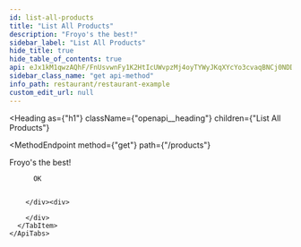 ```yaml
---
id: list-all-products
title: "List All Products"
description: "Froyo's the best!"
sidebar_label: "List All Products"
hide_title: true
hide_table_of_contents: true
api: eJx1kM1qwzAQhF/FnUsvwnFy1K2HtIcUWvpzMj4oyTYWyJKqXYcYo3cvaqBNCj0NDDvf7uwMMQeGbosuoYqs0CnsiXfJRrHBQ+M+hSncciU9VVtiuYFCIo7BMzH0jFXTFLlOPW2Qs8JA0oc9NA4kUIhGemgsYgr7cScMBes/QomLFUfQeCEWMybjpVqfzBAdQeFIic/cZd3UDf7e+Po9WF2YNbJCDCyD8QXvzVDoj5alunOuev694Ao1Yxe8kJd/mssUC0foJIvojPVlz5hcSZ7btfhp1yn0gaV487w1TO/J5Vzsz5HSBN12CkeTrNmW7m13+bGH9Rty/gL8PozE
sidebar_class_name: "get api-method"
info_path: restaurant/restaurant-example
custom_edit_url: null
---
```



<Heading
  as={"h1"}
  className={"openapi__heading"}
  children={"List All Products"}
>
</Heading>

<MethodEndpoint
  method={"get"}
  path={"/products"}
>
  
</MethodEndpoint>



Froyo's the best!

<div>
  <div>
    <ApiTabs
      label={undefined}
      id={undefined}
    >
      <TabItem
        label={"200"}
        value={"200"}
      >
        <div>
          
          
          OK
          
          
        </div><div>
          
        </div>
      </TabItem>
    </ApiTabs>
  </div>
</div>
      